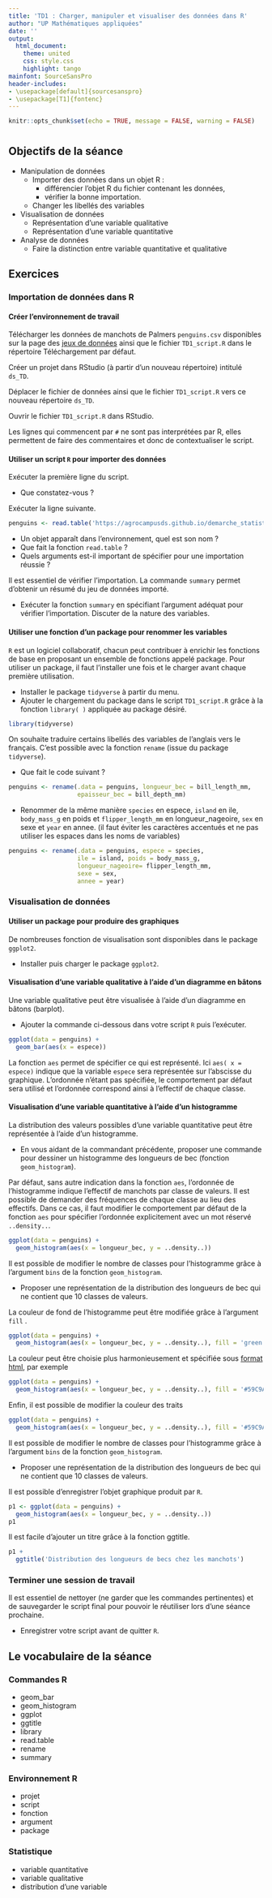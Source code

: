 ---
title: 'TD1 : Charger, manipuler et visualiser des données dans R'
author: "UP Mathématiques appliquées"
date: ''
output:
  html_document:
    theme: united
    css: style.css
    highlight: tango
mainfont: SourceSansPro
header-includes:
- \usepackage[default]{sourcesanspro}
- \usepackage[T1]{fontenc}
---

```{r setup, include=FALSE}
knitr::opts_chunk$set(echo = TRUE, message = FALSE, warning = FALSE)
```

# {.tabset .tabset-fade .tabset-pills}

##  Objectifs de la séance  

* Manipulation de données     
  * Importer des données dans un objet R :
    * différencier l'objet R du fichier contenant les données,
    * vérifier la bonne importation.  
  * Changer les libellés des variables
* Visualisation de données     
  * Représentation d'une variable qualitative
  * Représentation d'une variable quantitative
* Analyse de données     
  * Faire la distinction entre variable quantitative et qualitative
  
## Exercices 

### Importation de données dans R 

#### Créer l'environnement de travail 

Télécharger les données de manchots de Palmers `penguins.csv` disponibles sur la page des [jeux de données ](https://dsr-rennes.github.io/data.html) ainsi que le fichier `TD1_script.R` dans le répertoire Téléchargement par défaut.

Créer un projet dans RStudio (à partir d'un nouveau répertoire) intitulé `ds_TD`.

Déplacer le fichier de données ainsi que le fichier `TD1_script.R` vers ce nouveau répertoire `ds_TD`.

Ouvrir le fichier `TD1_script.R` dans RStudio.


Les lignes qui commencent par `#` ne sont pas interprétées par R, elles permettent de faire des commentaires et donc de contextualiser le script.


####  Utiliser un script ` R` pour importer des données

Exécuter la première ligne du script.

* Que constatez-vous ?

Exécuter la ligne suivante.

```{r import, eval = TRUE, echo = FALSE}
penguins <- read.table('https://agrocampusds.github.io/demarche_statistique/penguins.csv', sep = ';', header = TRUE)

```


* Un objet apparaît dans l'environnement, quel est son nom ?
* Que fait la fonction `read.table` ?
* Quels arguments est-il important de spécifier pour une importation réussie ? 

Il est essentiel de vérifier l'importation. La commande `summary` permet d'obtenir un résumé du jeu de données importé.

* Exécuter la fonction `summary` en spécifiant l'argument adéquat pour vérifier l'importation. Discuter de la nature des variables.

####  Utiliser une fonction d'un package pour renommer les variables

`R` est un logiciel collaboratif, chacun peut contribuer à enrichir les fonctions de base en proposant un ensemble de fonctions appelé package. Pour utiliser un package, il faut l'installer une fois et le charger avant  chaque première utilisation.

* Installer le package `tidyverse` à partir du menu.
* Ajouter le chargement du package dans le script `TD1_script.R` grâce à la fonction `library( )` appliquée au package désiré.

```{r tidyverse, eval = TRUE, echo = FALSE, message=FALSE}
library(tidyverse)
```

On souhaite traduire certains libellés des variables de l’anglais vers le français. C'est possible avec la fonction `rename` (issue du package `tidyverse`).  

* Que fait le code suivant ? 

```{r code, eval = TRUE, echo = FALSE}
penguins <- rename(.data = penguins, longueur_bec = bill_length_mm, 
                   epaisseur_bec = bill_depth_mm)
```

* Renommer de la même manière `species` en espece, `island` en ile, `body_mass_g` en poids et `flipper_length_mm` en longueur_nageoire, `sex` en sexe et `year` en annee. (il faut éviter les caractères accentués et ne pas utiliser les espaces dans les noms de variables)

```{r rename_esp, echo = FALSE, eval = TRUE}
penguins <- rename(.data = penguins, espece = species, 
                   ile = island, poids = body_mass_g,
                   longueur_nageoire= flipper_length_mm,
                   sexe = sex,
                   annee = year)
```

### Visualisation de données


#### Utiliser un package pour produire des graphiques 

De nombreuses fonction de visualisation sont disponibles dans le package `ggplot2`. 

* Installer puis charger le package `ggplot2`.

#### Visualisation d'une variable qualitative à l'aide d'un diagramme en bâtons

Une variable qualitative peut être visualisée à l'aide d'un diagramme en bâtons (barplot).

* Ajouter la commande ci-dessous dans votre script `R` puis l'exécuter.

```{r barplot, eval = FALSE}
ggplot(data = penguins) + 
  geom_bar(aes(x = espece))
```

La fonction `aes` permet de spécifier ce qui est représenté. Ici `aes( x = espece)` indique que la variable `espece` sera représentée sur l'abscisse du graphique. L'ordonnée n'étant pas spécifiée, le comportement par défaut sera utilisé et l'ordonnée correspond ainsi à l'effectif de chaque classe. 

#### Visualisation d'une variable quantitative à l'aide d'un histogramme

La distribution  des valeurs possibles d'une variable quantitative peut être représentée à l'aide d'un histogramme.

* En vous aidant de la commandant précédente, proposer une commande pour dessiner un histogramme des longueurs de bec (fonction `geom_histogram`). 

Par défaut, sans autre indication dans la fonction `aes`, l'ordonnée de l'histogramme indique l'effectif de manchots par classe de valeurs. Il est possible de demander des fréquences de chaque classe au lieu des effectifs. Dans ce cas, il faut modifier le comportement par défaut de la fonction `aes` pour spécifier l'ordonnée explicitement avec un mot réservé `..density..`. 

```{r histogram,  fig.show='hide'}
ggplot(data = penguins) +
  geom_histogram(aes(x = longueur_bec, y = ..density..))
```


Il est possible de modifier le nombre de classes pour l'histogramme grâce à l'argument ` bins` de la fonction `geom_histogram`. 

* Proposer une représentation de la distribution des longueurs de bec qui ne contient que 10 classes de valeurs.

La couleur de fond de l'histogramme peut être modifiée grâce à l'argument `fill` .

```{r histogram_fill, fig.show='hide'}
ggplot(data = penguins) +
  geom_histogram(aes(x = longueur_bec, y = ..density..), fill = 'green')
```
La couleur peut être choisie plus harmonieusement et spécifiée sous [format html](https://htmlcolorcodes.com/color-picker/), par exemple

```{r histogram_fill_nice, fig.show='hide'}
ggplot(data = penguins) +
  geom_histogram(aes(x = longueur_bec, y = ..density..), fill = '#59C9A5')
```
Enfin, il est possible de modifier la couleur des traits

```{r histogram_fill_nice_col, fig.show='hide'}
ggplot(data = penguins) +
  geom_histogram(aes(x = longueur_bec, y = ..density..), fill = '#59C9A5', col = '#5C6D70')
```


Il est possible de modifier le nombre de classes pour l'histogramme grâce à l'argument ` bins` de la fonction `geom_histogram`. 

* Proposer une représentation de la distribution des longueurs de bec qui ne contient que 10 classes de valeurs.


Il est possible d'enregistrer l'objet graphique produit par `R`.


```{r histogram_save, fig.show='hide'}
p1 <- ggplot(data = penguins) +
  geom_histogram(aes(x = longueur_bec, y = ..density..))
p1
```

Il est facile d'ajouter un titre grâce à la fonction ggtitle.

```{r title, fig.show='hide'}
p1 + 
  ggtitle('Distribution des longueurs de becs chez les manchots')
```

### Terminer une session de travail 

Il est essentiel de nettoyer (ne garder que les commandes pertinentes) et de sauvegarder le script final pour pouvoir le réutiliser lors d'une séance prochaine.

* Enregistrer votre script avant de quitter `R`.  



## Le vocabulaire de la séance

### Commandes R
- geom_bar
- geom_histogram
- ggplot
- ggtitle
- library
- read.table
- rename
- summary


### Environnement R
- projet
- script
- fonction
- argument
- package

### Statistique 
- variable quantitative
- variable qualitative
- distribution d'une variable
